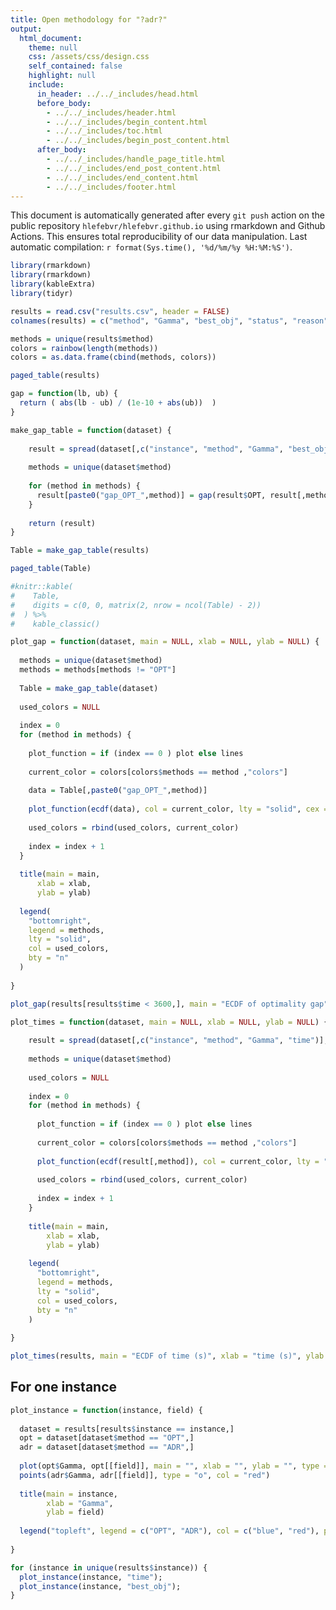 ```yaml
---
title: Open methodology for "?adr?"
output: 
  html_document:
    theme: null
    css: /assets/css/design.css
    self_contained: false
    highlight: null
    include:
      in_header: ../../_includes/head.html
      before_body:
        - ../../_includes/header.html
        - ../../_includes/begin_content.html
        - ../../_includes/toc.html
        - ../../_includes/begin_post_content.html
      after_body: 
        - ../../_includes/handle_page_title.html
        - ../../_includes/end_post_content.html
        - ../../_includes/end_content.html
        - ../../_includes/footer.html
---
```


<div class="warning">This document is automatically generated after every `git push` action on the public repository `hlefebvr/hlefebvr.github.io` using rmarkdown and Github Actions. This ensures total reproducibility of our data manipulation. Last automatic compilation: `r format(Sys.time(), '%d/%m/%y %H:%M:%S')`.</div>


```r
library(rmarkdown)
library(rmarkdown)
library(kableExtra)
library(tidyr)
```

```r
results = read.csv("results.csv", header = FALSE)
colnames(results) = c("method", "Gamma", "best_obj", "status", "reason", "time", "instance")
```

```r
methods = unique(results$method)
colors = rainbow(length(methods))
colors = as.data.frame(cbind(methods, colors))
```

```r
paged_table(results)
```

```r
gap = function(lb, ub) {
  return ( abs(lb - ub) / (1e-10 + abs(ub))  )
}

make_gap_table = function(dataset) {
  
    result = spread(dataset[,c("instance", "method", "Gamma", "best_obj")], key = method, value = best_obj);
    
    methods = unique(dataset$method)
    
    for (method in methods) {
      result[paste0("gap_OPT_",method)] = gap(result$OPT, result[,method]) * 100
    }
    
    return (result)
}

Table = make_gap_table(results)

paged_table(Table)
```

```r
#knitr::kable(
#    Table,
#    digits = c(0, 0, matrix(2, nrow = ncol(Table) - 2))
#  ) %>%
#    kable_classic()
```

```r
plot_gap = function(dataset, main = NULL, xlab = NULL, ylab = NULL) {
  
  methods = unique(dataset$method)
  methods = methods[methods != "OPT"]
  
  Table = make_gap_table(dataset)
  
  used_colors = NULL
  
  index = 0
  for (method in methods) {
    
    plot_function = if (index == 0 ) plot else lines
    
    current_color = colors[colors$methods == method ,"colors"]
    
    data = Table[,paste0("gap_OPT_",method)]
    
    plot_function(ecdf(data), col = current_color, lty = "solid", cex = 0, main = "", xlab = "", ylab = "", xlim = c(0, 20), ylim = c(0, 1))
    
    used_colors = rbind(used_colors, current_color)
    
    index = index + 1
  }
  
  title(main = main,
      xlab = xlab,
      ylab = ylab)
  
  legend(
    "bottomright",
    legend = methods,
    lty = "solid",
    col = used_colors,
    bty = "n"
  )
  
}

plot_gap(results[results$time < 3600,], main = "ECDF of optimality gap", xlab = "optimality gap (%)", ylab = "portion of instances")
```

```r
plot_times = function(dataset, main = NULL, xlab = NULL, ylab = NULL) {
  
    result = spread(dataset[,c("instance", "method", "Gamma", "time")], key = method, value = time);   
    
    methods = unique(dataset$method)
    
    used_colors = NULL
    
    index = 0
    for (method in methods) {
      
      plot_function = if (index == 0 ) plot else lines
      
      current_color = colors[colors$methods == method ,"colors"]
      
      plot_function(ecdf(result[,method]), col = current_color, lty = "solid", cex = 0, main = "", xlab = "", ylab = "", xlim = c(0, 100))
      
      used_colors = rbind(used_colors, current_color)
      
      index = index + 1
    }
    
    title(main = main,
        xlab = xlab,
        ylab = ylab)
    
    legend(
      "bottomright",
      legend = methods,
      lty = "solid",
      col = used_colors,
      bty = "n"
    )
    
}

plot_times(results, main = "ECDF of time (s)", xlab = "time (s)", ylab = "portion of instances")

```

## For one instance 

```r

plot_instance = function(instance, field) {
  
  dataset = results[results$instance == instance,]
  opt = dataset[dataset$method == "OPT",]
  adr = dataset[dataset$method == "ADR",]
  
  plot(opt$Gamma, opt[[field]], main = "", xlab = "", ylab = "", type = "o", col = "blue")
  points(adr$Gamma, adr[[field]], type = "o", col = "red")
  
  title(main = instance,
        xlab = "Gamma",
        ylab = field)
  
  legend("topleft", legend = c("OPT", "ADR"), col = c("blue", "red"), pch = 16)
  
}

for (instance in unique(results$instance)) {
  plot_instance(instance, "time");
  plot_instance(instance, "best_obj");
}


```
